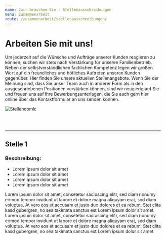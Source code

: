 ```yaml
---
name: 2wir brauchen Sie - Stellenausschreibungen
menu: Zusammenarbeit
route: /zusammenarbeit/stellenausschreibungen/
---
```


# Arbeiten Sie mit uns!

Um jederzeit auf die Wünsche und Aufträge unserer Kunden
reagieren zu können, suchen wir stets nach Verstärkung für
unseren Familienbetrieb. Neben der selbstverständlichen
fachlichen Kompetenz legen wir großen Wert auf ein freundliches
und höfliches Auftreten unseren Kunden gegenüber. Hier finden
Sie unsere aktuellen Stellenangebote. Wenn Sie der Meinung sind,
dass Sie unser Team auch in anderer Form als in den
ausgeschriebenen Positionen verstärken können, sind wir
neugierig auf Sie und freuen uns auf Ihre Bewerbungsunterlagen,
die Sie auch gern hier online über das Kontaktformular an uns
senden können.

![Stellencomic](/images/uploads/stellen.svg "Strichmaennchen strebend nach einem Arbeitsvertrag")

<br />
<br />

---

## Stelle 1

### Beschreibung:

- Lorem ipsum dolor sit amet
- Lorem ipsum dolor sit amet
- Lorem ipsum dolor sit amet
- Lorem ipsum dolor sit amet

Lorem ipsum dolor sit amet, consetetur sadipscing elitr, sed diam nonumy eirmod tempor invidunt ut labore et dolore magna aliquyam erat, sed diam voluptua. At vero eos et accusam et justo duo dolores et ea rebum. Stet clita kasd gubergren, no sea takimata sanctus est Lorem ipsum dolor sit amet. Lorem ipsum dolor sit amet, consetetur sadipscing elitr, sed diam nonumy eirmod tempor invidunt ut labore et dolore magna aliquyam erat, sed diam voluptua. At vero eos et accusam et justo duo dolores et ea rebum. Stet clita kasd gubergren, no sea takimata sanctus est Lorem ipsum dolor sit amet.

